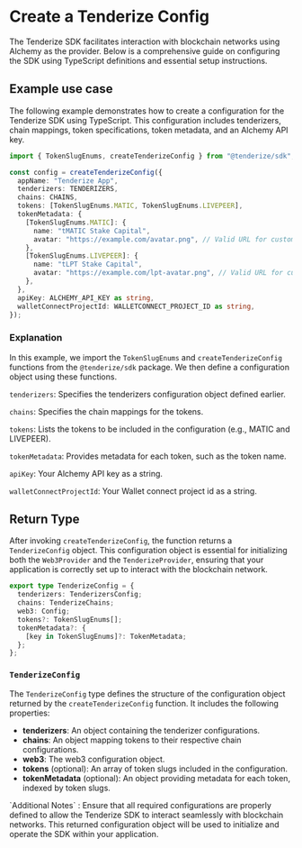
# Create a Tenderize Config

The Tenderize SDK facilitates interaction with blockchain networks using Alchemy as the provider. Below is a comprehensive guide on configuring the SDK using TypeScript definitions and essential setup instructions.

## Example use case

The following example demonstrates how to create a configuration for the Tenderize SDK using TypeScript. This configuration includes tenderizers, chain mappings, token specifications, token metadata, and an Alchemy API key.

```typescript filename="CreateConfig" copy
import { TokenSlugEnums, createTenderizeConfig } from "@tenderize/sdk";

const config = createTenderizeConfig({
  appName: "Tenderize App",
  tenderizers: TENDERIZERS,
  chains: CHAINS,
  tokens: [TokenSlugEnums.MATIC, TokenSlugEnums.LIVEPEER],
  tokenMetadata: {
    [TokenSlugEnums.MATIC]: {
      name: "tMATIC Stake Capital",
      avatar: "https://example.com/avatar.png", // Valid URL for custom avatar
    },
    [TokenSlugEnums.LIVEPEER]: {
      name: "tLPT Stake Capital",
      avatar: "https://example.com/lpt-avatar.png", // Valid URL for custom avatar
    },
  },
  apiKey: ALCHEMY_API_KEY as string,
  walletConnectProjectId: WALLETCONNECT_PROJECT_ID as string,
});
```

### Explanation

In this example, we import the `TokenSlugEnums` and `createTenderizeConfig` functions from the `@tenderize/sdk` package. We then define a configuration object using these functions.

`tenderizers`: Specifies the tenderizers configuration object defined earlier.

`chains`: Specifies the chain mappings for the tokens.

`tokens`: Lists the tokens to be included in the configuration (e.g., MATIC and LIVEPEER).

`tokenMetadata`: Provides metadata for each token, such as the token name.

`apiKey`: Your Alchemy API key as a string.

`walletConnectProjectId`: Your Wallet connect project id as a string.

## Return Type

After invoking `createTenderizeConfig`, the function returns a `TenderizeConfig` object. This configuration object is essential for initializing both the `Web3Provider` and the `TenderizeProvider`,
ensuring that your application is correctly set up to interact with the blockchain network.

```typescript filename="Return" copy
export type TenderizeConfig = {
  tenderizers: TenderizersConfig;
  chains: TenderizeChains;
  web3: Config;
  tokens?: TokenSlugEnums[];
  tokenMetadata?: {
    [key in TokenSlugEnums]?: TokenMetadata;
  };
};
```

### `TenderizeConfig`

The `TenderizeConfig` type defines the structure of the configuration object returned by the `createTenderizeConfig` function. It includes the following properties:

- **tenderizers**: An object containing the tenderizer configurations.
- **chains**: An object mapping tokens to their respective chain configurations.
- **web3**: The web3 configuration object.
- **tokens** (optional): An array of token slugs included in the configuration.
- **tokenMetadata** (optional): An object providing metadata for each token, indexed by token slugs.

<Callout type="info" emoji="ℹ️">
  `Additional Notes` : Ensure that all required configurations are properly
  defined to allow the Tenderize SDK to interact seamlessly with blockchain
  networks. This returned configuration object will be used to initialize and
  operate the SDK within your application.
</Callout>
